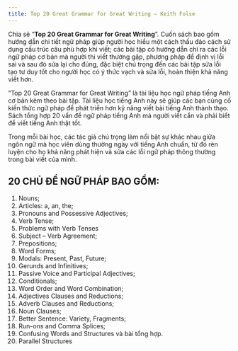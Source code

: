 ---
title: Top 20 Great Grammar for Great Writing – Keith Folse
---

Chia sẻ “**Top 20 Great Grammar for Great Writing**”. Cuốn sách bao gồm hướng dẫn chi tiết ngữ pháp giúp người học hiểu một cách thấu đáo cách sử dụng cấu trúc câu phù hợp khi viết; các bài tập có hướng dẫn chỉ ra các lỗi ngữ pháp cơ bản mà người thi viết thường gặp, phương pháp để định vị lỗi sai và sau đó sửa lại cho đúng, đặc biệt chú trọng đến các bài tập sửa lỗi tạo tư duy tốt cho người học có ý thức vạch và sửa lỗi, hoàn thiện khả năng viết hơn.

“Top 20 Great Grammar for Great Writing” là tài liệu học ngữ pháp tiếng Anh cơ bản kèm theo bài tập. Tài liệu học tiếng Anh này sẽ giúp các bạn củng cố kiến thức ngữ pháp để phát triển hơn kỹ năng viết bài tiếng Anh thành thạo. Sách tổng hợp 20 vấn đề ngữ pháp tiếng Anh mà người viết cần và phải biết để viết tiếng Anh thật tốt.

Trong mỗi bài học, các tác giả chú trọng làm nổi bật sự khác nhau giữa ngôn ngữ mà học viên dùng thường ngày với tiếng Anh chuẩn, từ đó rèn luyện cho họ khả năng phát hiện và sửa các lỗi ngữ pháp thông thường trong bài viết của mình.

## 20 CHỦ ĐỀ NGỮ PHÁP BAO GỒM:
1. Nouns;
2. Articles: a, an, the;
3. Pronouns and Possessive Adjectives;
4. Verb Tense;
5. Problems with Verb Tenses
6. Subject – Verb Agreement;
7. Prepositions;
8. Word Forms;
9. Modals: Present, Past, Future;
10. Gerunds and Infinitives;
11. Passive Voice and Participal Adjectives;
12. Conditionals;
13. Word Order and Word Combination;
14. Adjectives Clauses and Reductions;
15. Adverb Clauses and Reductions;
16. Noun Clauses;
17. Better Sentence: Variety, Fragments;
18. Run-ons and Comma Splices;
19. Confusing Words and Structures và bài tổng hợp.
20. Parallel Structures